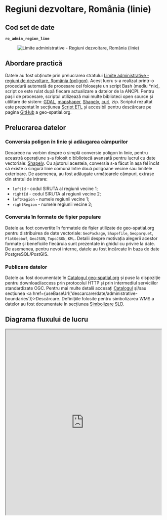 
# Regiuni dezvoltare, România (linie)

## Cod set de date

**`ro_admin_region_line`**

<figure style={{ textAlign: "center" }}>
  <img src={useBaseUrl('https://services.geo-spatial.org/data/thumbnails/administrative-boundaries/region/ro-admin-region-line.svg')} alt="Limite administrative - Regiuni dezvoltare, România (linie)" />
</figure>

## Abordare practică

Datele au fost obținute prin prelucrarea stratului [Limite administrative - regiuni de dezvoltare, România (poligon)](https://services.geo-spatial.org/geonetwork/srv/eng/catalog.search#/metadata/b12a299a-1d61-4cfe-9db1-b9cc056279c0). Acest lucru s-a realizat printr-o procedură automată de procesare cel folosește un script Bash (mediu *nix), script ce este rulat după fiecare actualizare a datelor de la ANCPI. Pentru pașii de procesare, scriptul utilizează mai multe biblioteci open source și utilitare de sistem: [GDAL](https://gdal.org), [mapshaper](https://mapshaper.org/), [Shapely](https://shapely.readthedocs.io/en/stable/), [curl](https://curl.se/), zip. Scriptul rezultat este prezentat în secțiunea [Script ETL](#script-etl) și accesibil pentru descărcare pe pagina [GitHub](https://github.com/geospatialorg/ingestie-date/blob/main/publish_update_ro_region_line.sh) a geo-spatial.org.

## Prelucrarea datelor

### Conversia poligon în linie și adăugarea câmpurilor

Deoarece nu vorbim despre o simplă conversie poligon în linie, pentru aceastră operațiune s-a folosit o bibliotecă avansată pentru lucrul cu date vectoriale: [Shapely](https://shapely.readthedocs.io/en/stable/). Cu ajutorul acesteia, conversia s-a făcut în așa fel încât să existe o singură linie comună între două poligoane vecine sau limitele exterioare. De asemenea, au fost adăugate următoarele câmpuri, extrase din stratul de intrare:

* `leftId` - codul SIRUTA al regiunii vecine 1;
* `rightId` - codul SIRUTA al regiunii vecine 2;
* `leftRegion` - numele regiunii vecine 1;
* `rightRegion` - numele regiunii vecine 2;

### Conversia în formate de fișier populare

Datele au foct convertite în formatele de fișier utilizate de geo-spatial.org pentru distribuirea de date vectoriale: `GeoPackage`, `Shapefile`, `Geoparquet`, `FlatGeobuf`, `GeoJSON`, `TopoJSON`, `KML`. Detalii despre motivația alegerii acestor formate și beneficiile fiecăruia sunt prezentate în ghidul cu privire la date. De asemenea, pentru nevoi interne, datele au fost încărcate în baza de date PostgreSQL/PostGIS.

### Publicare datelor

Datele au fost documentate în [Catalogul geo-spatial.org](https://services.geo-spatial.org/geonetwork/srv/eng/catalog.search#/metadata/b0406e27-d8b3-499e-8d0f-aeeb81b06333) și puse la dispoziție pentru download/access prin protocolul HTTP și prin intermediul serviciilor standardizate OGC. Pentru mai multe detalii accesați [Catalogul](https://services.geo-spatial.org/geonetwork/srv/eng/catalog.search#/metadata/b0406e27-d8b3-499e-8d0f-aeeb81b06333) și/sau secțiunea <a href={useBaseUrl('descarcare/date/administrative-boundaries')}>Descărcare</a>. Definițiile folosite pentru simbolizarea WMS a datelor au fost documentate în secțiunea [Simbolizare SLD](#simbolizare-sld).

## Diagrama fluxului de lucru

<iframe
  src="https://geo-spatial.org/jsoncrack/editor/?json=https://geo-spatial.org/descrieri-etl-json/etl_ro_admin_region_line.json"
  width="100%"
  height="600"
  style={{ border: '1px solid #ccc', borderRadius: '8px' }}
  loading="lazy"
/>

<a
  href="https://geo-spatial.org/jsoncrack/editor/?json=https://geo-spatial.org/descrieri-etl-json/etl_ro_admin_region_line.json"
  target="_blank"
  rel="noopener noreferrer"
>
  Deschide diagrama într-o pagină separată <i className="fa fa-external-link-alt" style={{ marginLeft: '0.3rem' }}></i>
</a>

## Script ETL

```bash title="publish_update_ro_admin_region_line.sh"
#!/usr/bin/zsh

##############################################################################################################
#🛠 Publicare/actualizare Regiuni dezvoltare, România (linie)
##############################################################################################################

#🎛 configurații

#🕹 activare mediu Anaconda cu bibliotecile necesare pentru procesare
source /home/ubuntu/anaconda3/etc/profile.d/conda.sh
conda activate geo

#🚏 definire căi date
region_data_path="/storage/volumes/geoserver-1-storage/administrative_boundaries/region"


#⚙️ PostGIS
pg_host="localhost"
pg_port=5432
pg_user="user"
pg_db="geospatial"
pg_pass="pass"
pg_schema="romania"

#⚙️ GeoServer
gs_url="http://localhost:8080/geoserver"
gs_user="user"
gs_pass="pass"
gs_workspace="administrative-boundaries"
gs_store="administrative-boundaries"
gs_layer_title="Limite administrative - Regiuni dezvoltare, România (linie)"
gs_layer_abstract="Set de date ce conține limitele regiunilor de dezvoltare din România, în format vectorial de tip linie, procesat de comunitatea geo-spatial.org pe baza datelor publice furnizate de Agenția Națională de Cadastru și Publicitate Imobiliară și Institutul Național de Statistică. Versiunea curentă reflectă organizarea administrativ-teritorială valabilă în România anulului 2025."
gs_layer_keywords=("România" "regiuni de dezvoltare" "limite administrative" "vector" "linie")
gs_layer_metadata_link="https://services.geo-spatial.org/geonetwork/srv/eng/catalog.search#/metadata/b0406e27-d8b3-499e-8d0f-aeeb81b06333"
gs_layer_style="administrative-boundaries:ro_admin_region_line"


#⚙️ Date
layer_name="ro_admin_region_line"

echo "
🛠 Procesare Regiuni dezvoltare, România (linie)
"

#💾 creare versiune GeoPackage
echo "💾 creare versiune GeoPackage"
if [ -f ${region_data_path}/${layer_name}.gpkg ]; then
    rm ${region_data_path}/${layer_name}.gpkg
fi
#💾 apelează script Python pentru conversie și crearea câmpurilor leftName, leftId, respectiv rightName și rightId
echo "💾 apelează script Python pentru conversie"
python convert_ro_admin_region_polygon_to_line.py

#💾 creare fișier GeoPackage final
echo "💾 creare fișier GeoPackage final"
ogr2ogr -of GPKG -lco FID=id -nln ${layer_name} -nlt MULTILINESTRING ${region_data_path}/${layer_name}.gpkg ${region_data_path}/${layer_name}_tmp.gpkg

#💾 creare fișiere Esri Shapefile
echo "💾 creare fișiere Esri Shapefile"
if [ -f ${region_data_path}/${layer_name}.zip ]; then
    rm ${region_data_path}/${layer_name}.zip
fi
ogr2ogr -lco ENCODING=UTF-8 -dialect sqlite -sql "SELECT a.id AS id, * FROM ${layer_name} AS a" ${region_data_path}/${layer_name}.shp ${region_data_path}/${layer_name}.gpkg

#📦 arhivare fișiere shp
echo "📦 arhivare fișiere shp"
zip -j ${region_data_path}/${layer_name}.zip ${region_data_path}/${layer_name}.dbf ${region_data_path}/${layer_name}.shp ${region_data_path}/${layer_name}.prj ${region_data_path}/${layer_name}.shx ${region_data_path}/${layer_name}.cpg

#💾 creare versiune FlatGeobuf
echo "💾 creare versiune FlatGeobuf"
if [ -f ${region_data_path}/${layer_name}.fgb ]; then
    rm ${region_data_path}/${layer_name}.fgb
fi
ogr2ogr -of FlatGeobuf -nlt MULTILINESTRING -nln ${layer_name} -dialect sqlite -sql "SELECT a.id AS id, * FROM ${layer_name} AS a" ${region_data_path}/${layer_name}.fgb ${region_data_path}/${layer_name}.gpkg

#💾 creare versiune GeoParquet
echo "💾 creare versiune GeoParquet"
if [ -f ${region_data_path}/${layer_name}.parquet ]; then
    rm ${region_data_path}/${layer_name}.parquet
fi
ogr2ogr -of Parquet -nlt MULTILINESTRING ${region_data_path}/${layer_name}.parquet ${region_data_path}/${layer_name}.gpkg

#💾 creare versiune GeoJSON
echo "💾 creare versiune GeoJSON"
if [ -f ${region_data_path}/${layer_name}.geojson ]; then
    rm ${region_data_path}/${layer_name}.geojson
fi
ogr2ogr -of GeoJSON -t_srs EPSG:4326 -nln ${layer_name} -dialect sqlite -sql "SELECT a.id AS id, * FROM ${layer_name} AS a" ${region_data_path}/${layer_name}.geojson ${region_data_path}/${layer_name}.gpkg

#💾 creare versiune KML
echo "💾 creare versiune KML"
if [ -f ${region_data_path}/${layer_name}.kml ]; then
    rm ${region_data_path}/${layer_name}.kml
fi
ogr2ogr -of KML -t_srs EPSG:4326 -dsco NameField=name ${region_data_path}/${layer_name}.kml ${region_data_path}/${layer_name}.gpkg

#💾 creare versiune TopoJSON
echo "💾 creare versiune TopoJSON"
if [ -f ${region_data_path}/${layer_name}.topojson ]; then
    rm ${region_data_path}/${layer_name}.topojson
fi
mapshaper -i ${region_data_path}/${layer_name}.shp -o format=topojson ${region_data_path}/${layer_name}.topojson

#💾 actualizarea setului de date în baza de date PostGIS
echo "💾 actualizarea setului de date în baza de date PostGIS"
ogr2ogr -of PostgreSQL PG:"host=${pg_host} port=${pg_port} user=${pg_user} dbname=${pg_db} password=${pg_pass}" -lco schema=${pg_schema} -lco GEOMETRY_NAME=geom -lco overwrite=yes ${region_data_path}/${layer_name}.gpkg ${layer_name} -skipfailures -overwrite

#🖇 indexare date PostGIS
psql -h ${pg_host} -p ${pg_port} -U ${pg_user} -d ${pg_db} -c "
CREATE INDEX ${layer_name}_geom_idx ON romania.${layer_name} USING GIST (geom);
CLUSTER romania.${layer_name} USING ${layer_name}_geom_idx;"

#💾 publicarea/actualizarea serviciilor de date
echo "💾 publicarea/actualizarea serviciilor de date"

#❌ ștergere strat existent (dacă există)
echo "🔍 Verificare dacă există stratul."
HTTP_STATUS=$(curl -s -o /dev/null -w "%{http_code}" -u $gs_user:$gs_pass \
  "${gs_url}/rest/layers/${gs_workspace}:${layer_name}.xml")

if [ "$HTTP_STATUS" == "200" ]; then
    echo "⚠️  Stratul există. Se șterge."
    curl -s -u $gs_user:$gs_pass -XDELETE \
      "${gs_url}/rest/layers/${gs_workspace}:${layer_name}?recurse=true"
    echo "🗑️  Stratul a fost șters."
else
    echo "✅ Nu există strat cu acest nume."
fi

#💾 creare strat
echo "➕ Creare strat ${layer_name}"
curl -s -u $gs_user:$gs_pass -XPOST -H "Content-type: text/xml" \
  -d "<featureType>
         <name>${layer_name}</name>
         <nativeName>${layer_name}</nativeName>
         <title>${gs_layer_title}</title>
         <abstract>${gs_layer_abstract}</abstract>
     </featureType>" \
  "${gs_url}/rest/workspaces/${gs_workspace}/datastores/${gs_store}/featuretypes"

#💾 adăugare detalii suplimentare (keywords și metadata link)
echo "📝 Actualizare metadate"
keywords_xml=""
for keyword in "${gs_layer_keywords[@]}"; do
    keywords_xml+="<string>${keyword}</string>"
done

curl -s -u $gs_user:$gs_pass -XPUT -H "Content-type: text/xml" \
-d "<featureType>
        <keywords>
            ${keywords_xml}
        </keywords>
        <metadataLinks>
            <metadataLink>
                <type>text/xml</type>
                <metadataType>ISO19115:2003</metadataType>
                <content>${gs_layer_metadata_link}</content>
            </metadataLink>
        </metadataLinks>
    </featureType>" \
"${gs_url}/rest/workspaces/${gs_workspace}/datastores/${gs_store}/featuretypes/${layer_name}"

#💾 Setare stil implicit + atașare stil suplimentar
echo "🎨 Setare stil implicit + atașare stil suplimentar..."
curl -s -u $gs_user:$gs_pass -XPUT -H "Content-type: text/xml" \
  -d "<layer>
         <defaultStyle>
             <name>${gs_layer_style##*:}</name>
         </defaultStyle>
     </layer>" \
  "${gs_url}/rest/layers/${gs_workspace}:${layer_name}"

echo "✅ Stratul ${layer_name} a fost adăugat și configurat cu succes în GeoServer."

#🗑️ Ștergere fișiere intermediare
echo "🗑️ Ștergere fișiere Shapefile"
rm ${region_data_path}/${layer_name}.dbf ${region_data_path}/${layer_name}.shp ${region_data_path}/${layer_name}.prj ${region_data_path}/${layer_name}.shx ${region_data_path}/${layer_name}.cpg ${region_data_path}/ro_admin_region_line_tmp.gpkg
```
Script accesibil și pe [GitHub](https://github.com/geospatialorg/ingestie-date/blob/main/publish_update_ro_admin_region_line.sh).

## Simbolizare SLD

### Simbolizare SLD implicită

```xml title="ro_admin_region_line.sld"
<?xml version="1.0" encoding="UTF-8"?>
<StyledLayerDescriptor xmlns="http://www.opengis.net/sld" xmlns:ogc="http://www.opengis.net/ogc" xmlns:xsi="http://www.w3.org/2001/XMLSchema-instance" xsi:schemaLocation="http://www.opengis.net/sld http://schemas.opengis.net/sld/1.1.0/StyledLayerDescriptor.xsd" xmlns:xlink="http://www.w3.org/1999/xlink" xmlns:se="http://www.opengis.net/se" version="1.1.0">
  <NamedLayer>
    <se:Name>Regiuni de dezvoltare</se:Name>
    <UserStyle>
      <se:Name>Limită regiuni dezvoltare</se:Name>
      <se:FeatureTypeStyle>
        <se:Rule>
          <se:Name>Limită regiuni dezvoltare</se:Name>
          <se:LineSymbolizer>
            <se:Stroke>
              <se:SvgParameter name="stroke">#218c74</se:SvgParameter>
              <se:SvgParameter name="stroke-width">2</se:SvgParameter>
              <se:SvgParameter name="stroke-linejoin">bevel</se:SvgParameter>
              <se:SvgParameter name="stroke-linecap">square</se:SvgParameter>
            </se:Stroke>
          </se:LineSymbolizer>
        </se:Rule>
      </se:FeatureTypeStyle>
    </UserStyle>
  </NamedLayer>
</StyledLayerDescriptor>
```
Fișier accesibil și pe [GitHub](https://github.com/geospatialorg/simbolizare/blob/main/sld/administrative-boundaries/ro_admin_region_line.sld).
